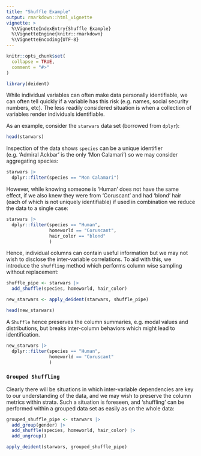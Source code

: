 ```yaml
---
title: "Shuffle Example"
output: rmarkdown::html_vignette
vignette: >
  %\VignetteIndexEntry{Shuffle Example}
  %\VignetteEngine{knitr::rmarkdown}
  %\VignetteEncoding{UTF-8}
---
```


```r
knitr::opts_chunk$set(
  collapse = TRUE,
  comment = "#>"
)
```

```r
library(deident)
```

While individual variables can often make data personally identifiable, we can often tell quickly if a variable has this risk (e.g. names, social security numbers, etc).  The less readily considered situation is when a collection of variables render individuals identifiable.  

As an example, consider the `starwars` data set (borrowed from `dplyr`):

``` r
head(starwars)
```

Inspection of the data shows `species` can be a unique identifier (e.g. 'Admiral Ackbar' is the only 'Mon Calamari') so we may consider aggregating species:

``` r
starwars |> 
  dplyr::filter(species == "Mon Calamari")
```

However, while knowing someone is 'Human' does not have the same effect, if we also knew they were from 'Coruscant' and had 'blond' hair (each of which is not uniquely identifiable) if used in combination we reduce the data to a single case: 

``` r
starwars |> 
  dplyr::filter(species == "Human", 
                homeworld == "Coruscant",
                hair_color == "blond"
                )
```

Hence, individual columns can contain useful information but we may not wish to disclose the inter-variable correlations.  To aid with this, we introduce the `shuffling` method  which performs column wise sampling without replacement:

``` r
shuffle_pipe <- starwars |> 
  add_shuffle(species, homeworld, hair_color)

new_starwars <- apply_deident(starwars, shuffle_pipe)

head(new_starwars)
```

A `Shuffle` hence preserves the column summaries, e.g. modal values and distributions, but breaks inter-column behaviors which might lead to identification.

``` r
new_starwars |> 
  dplyr::filter(species == "Human", 
                homeworld == "Coruscant"
                )
```

### `Grouped Shuffling`

Clearly there will be situations in which inter-variable dependencies are key to our understanding of the data, and we may wish to preserve the column metrics within strata.  Such a situation is foreseen, and 'shuffling' can be performed within a grouped data set as easily as on the whole data:

``` r
grouped_shuffle_pipe <- starwars |> 
  add_group(gender) |> 
  add_shuffle(species, homeworld, hair_color) |>
  add_ungroup()

apply_deident(starwars, grouped_shuffle_pipe)
```

